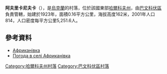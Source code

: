 {{coord|48|53|7|N|36|48|11|E|scale:100000_region:UA|display=title}}

'''阿夫里卡尼夫卡'''（{{lang-uk|Африканівка}}），是[[烏克蘭|烏克蘭]]的村落，位於該國東部[[哈爾科夫州|哈爾科夫州]]，由[[巴文科伏區|巴文科伏區]]負責管轄，始建於1923年，面積0.16平方公里，海拔高度162米，2001年人口814，人口密度每平方公里5,251.6人。

==參考資料==
* [http://gska2.rada.gov.ua/pls/z7502/A005?rdat1=09.01.2009&rf7571=32172 Африканівка]{{dead link|date=2018年5月 |bot=InternetArchiveBot |fix-attempted=yes }}
* [http://weather.in.ua/ua/har'kovskaja/407 Погода в селі Африканівка]

{{DEFAULTSORT:Африканівка}}
[[Category:哈爾科夫州村落|Category:哈爾科夫州村落]]
[[Category:巴文科伏區村落|Category:巴文科伏區村落]]


{{Kharkiv-geo-stub}}